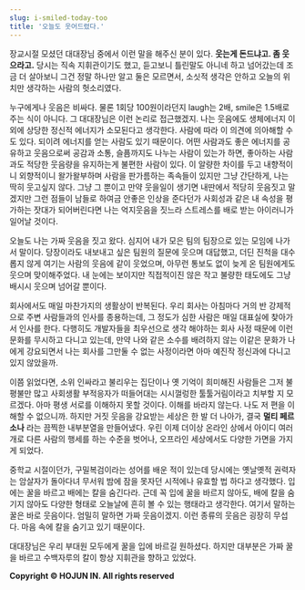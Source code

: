 ```yaml
---
slug: i-smiled-today-too
title: '오늘도 웃어드렸다.'
---
```


장교시절 모셨던 대대장님 중에서 이런 말을 해주신 분이 있다. **웃는게 돈드냐고. 좀 웃으라고.** 당시는 직속 지휘관이기도 했고,
듣고보니 틀린말도 아니네 하고 넘어갔는데 조금 더 살아보니 그건 정말 하나만 알고 둘은 모르면서, 소싯적 생각은 안하고 오늘의 위치만
생각하는 사람의 헛소리였다.

누구에게나 웃음은 비싸다. 물론 1회당 100원이라던지 laugh는 2배, smile은 1.5배로 주는 식이 아니다. 그 대대장님은 이런
논리로 접근했겠지. 나는 웃음에도 생체에너지 이외에 상당한 정신적 에너지가 소모된다고 생각한다. 사람에 따라 이 의견에 의아해할 수도 있다.
되이려 에너지를 얻는 사람도 있기 때문이다. 어떤 사람과도 좋은 에너지를 공유하고 웃음으로써 공감과 소통, 슬픔까지도 나누는 사람이 있는가
하면, 좋아하는 사람과도 적당한 웃음량을 유지하는게 불편한 사람이 있다. 이 알량한 차이를 두고 내향적이니 외향적이니 왈가왈부하며 사람을
판가름하는 족속들이 있지만 그냥 간단하게, 나는 딱히 웃고싶지 않다. 그냥 그 뿐이고 만약 웃을일이 생기면 내딴에서 적당히 웃음짓고 말겠지만
그런 점들이 남들로 하여금 안좋은 인상을 준다던가 사회성과 같은 내 속성을 평가하는 잣대가 되어버린다면 나는 억지웃음을 짓느라 스트레스를
배로 받는 아이러니가 일어날 것이다.

오늘도 나는 가짜 웃음을 짓고 왔다. 심지어 내가 모은 팀의 팀장으로 있는 모임에 나가서 말이다. 당장이라도 내보내고 싶은 팀원의 질문에
웃으며 대답했고, 더딘 진척을 대수롭지 않게 여기는 사람의 웃음에 같이 웃었으며, 아무런 통보도 없이 늦게 온 팀원에게도 웃으며
맞이해주었다. 내 눈에는 보이지만 직접적이진 않은 작고 불량한 태도에도 그냥 배시시 웃으며 넘어갈 뿐이다.

회사에서도 매일 마찬가지의 생활상이 반복된다. 우리 회사는 아침마다 거의 반 강제적으로 주변 사람들과의 인사를 종용하는데, 그 정도가 심한
사람은 매일 대표실에 찾아가서 인사를 한다. 다행히도 개발자들을 최우선으로 생각 해야하는 회사 사정 때문에 이런 문화를 무시하고 다니고
있는데, 만약 나와 같은 소수를 배려하지 않는 이같은 문화가 나에게 강요되면서 나는 회사를 그만둘 수 없는 사정이라면 아마 예진작 정신과에
다니고 있지 않았을까.

이쯤 읽었다면, 소위 인싸라고 불리우는 집단이나 옛 기억이 희미해진 사람들은 그저 불평불만 많고 사회생활 부적응자가 떠들어대는 시시껄렁한
툴툴거림이라고 치부할 지 모르겠다. 아마 평생 서로를 이해하지 못할 것이다. 이해를 바라지 않는다. 나도 저 편을 이해할 수 없으니까.
하지만 거짓 웃음을 강요받는 세상은 한 발 더 나아가, 결국 **멀티 페르소나** 라는 끔찍한 내부분열을 만들어냈다. 우린 이제 더이상
온라인 상에서 아이디 여러개로 다른 사람의 행세를 하는 수준을 벗어나, 오프라인 세상에서도 다양한 가면을 가지게 되었다.

중학교 시절이던가, 구밀복검이라는 성어를 배운 적이 있는데 당시에는 옛날옛적 권력자는 암살자가 돌아다녀 무서워 밤에 잠을 못자던 시적에나
유효할 법 하다고 생각했다. 입에는 꿀을 바르고 배에는 칼을 숨긴다라. 근데 꼭 입에 꿀을 바르지 않아도, 배에 칼을 숨기지 않아도 다양한
형태로 오늘날에 흔히 볼 수 있는 행태라고 생각한다. 여기서 말하는 꿀은 바로 웃음이다. 엄밀히 말하면 가짜 웃음이겠지. 이런 종류의 웃음은
굉장히 무섭다. 마음 속에 칼을 숨기고 있기 때문이다.

대대장님은 우리 부대원 모두에게 꿀을 입에 바르길 원하셨다. 하지만 대부분은 가짜 꿀을 바르고 수백자루의 칼이 항상 지휘관을 향하고 있었다.

**Copyright © HOJUN IN. All rights reserved**
